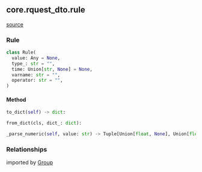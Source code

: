 ## core.rquest_dto.rule
[source](https://github.com/Health-Informatics-UoN/hutch-cohort-discovery/tree/main/app/bunny/core/rquest_dto/rule.py)
### Rule
```python
class Rule(
  value: Any = None,
  type_: str = "",
  time: Union[str, None] = None,
  varname: str = "",
  operator: str = "",
)
```

#### Method
```python
to_dict(self) -> dict:
```

```python
from_dict(cls, dict_: dict):
```

```python
_parse_numeric(self, value: str) -> Tuple[Union[float, None], Union[float, None]]:
```

### Relationships
imported by [Group](/bunny/core_api_ref/rquest_dto/group)
